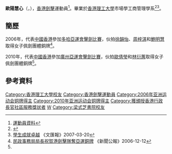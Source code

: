 {{noteTA|G1=Sports}}
{{Infobox sportsperson
| headercolor    = #778899
| name           = 歐陽慧心
| image          = 
| imagesize      =
| caption        =
| birthname      =
| fullname       =
| nickname       =
| nationality    = 
| residence      =
| birth_date      = {{birth_date_and_age|1984|10|16}}<ref name="广州亚运">[http://www.gz2010.cn/info/CHN/ZB/ZBB101A_FE@@@@@@@@@@@@@@@CHN_number=215822.htm 2010年广州亚运会官方网站 击剑 - 欧阳慧心 - 简历]</ref>
| birth_place     = {{BHKG}}
| height         = 
| weight         = 
| website        = 
| country        = {{HKG}}
| sport          = 女子[[擊劍|擊劍]] - [[軍刀_(擊劍)|佩劍]]
| collegeteam    =
| club           =
| team           =
| turnedpro      =
| coach          = 
| retired        =
| coaching       =
| worlds         =
| regionals      =
| nationals      =
| olympics       =
| paralympics    =
| highestranking =
| pb             =
| medaltemplates = 
{{MedalSport | 女子[[劍擊|劍擊]]}}
{{MedalCountry|{{HKG}}}}
{{MedalCompetition | {{tsl|en|Fencing World Cup|劍擊世界盃}}}}
{{MedalSilver | 2010年 芭堤雅|佩劍個人}}
{{MedalCompetition | [[亞洲運動會|亞洲運動會]]}}
{{MedalBronze | [[2006年亞洲運動會|2006年 多哈]] | [[2006年亞洲運動會擊劍比賽|佩劍團體]]}}
{{MedalBronze | [[2010年亞洲運動會|2010年 廣州]] | [[2010年亞洲運動會擊劍比賽|佩劍團體]]}}
{{MedalCompetition|[[亞洲擊劍錦標賽|亞洲擊劍錦標賽]]}}
{{MedalSilver|2001年 曼谷|佩劍團體}}
{{MedalSilver|2005年 亞庇|佩劍團體}}
{{MedalBronze|2003年 清邁|佩劍團體}}
{{MedalBronze|2004年 馬尼拉|佩劍團體}}
{{MedalBronze|2007年 南通|佩劍團體}}
{{MedalBronze|2008年 曼谷|佩劍團體}}
{{MedalBronze|2009年 多哈|佩劍團體}}
{{MedalBronze|2010年 首爾|佩劍團體}}
{{MedalBronze|2013年 上海|佩劍團體}}
{{MedalCompetition|東亞運動會}}
{{MedalBronze|[[2013年東亞運動會|2013年 天津]]|佩劍團體}}
{{MedalCompetition | [[世界大學生運動會|世界大學生運動會]]}}
{{MedalBronze | [[2011年夏季世界大學生運動會|2011年 深圳]] | [[佩劍個人|佩劍個人]]}}
| show-medals    = yes
}}
'''歐陽慧心'''（'''{{lang|en|AU YEUNG Wai Sum}}'''，{{bd|1984年|10月16日|catIdx=A歐陽}}），[[香港|香港]][[劍擊|劍擊]]運動員<ref>[http://2010gz.hkolympic.org/profile/au%20yeung%20wai%20sum.pdf 運動員資料]{{dead link|date=2018年3月 |bot=InternetArchiveBot |fix-attempted=yes }}</ref>。畢業於[[香港理工大學|香港理工大學]]市場學工商管理學系<ref>{{Cite web |url=http://www.polyu.edu.hk/cpa/70thanniversary/memories_brilliant_students.htm |title=PolyU 70th Anniversary |access-date=2011-03-03 |archive-date=2008-03-09 |archive-url=https://web.archive.org/web/20080309221858/http://www.polyu.edu.hk/cpa/70thanniversary/memories_brilliant_students.htm |dead-url=no }}</ref><ref>[http://paper.wenweipo.com/2007/03/20/zt0703200016.htm 學生成就卓越] {{Wayback|url=http://paper.wenweipo.com/2007/03/20/zt0703200016.htm |date=20080529052333 }}《文匯報》2007-03-20</ref>。

==簡歷==
2006年，代表[[2006年亞洲運動會中國香港代表團|中國香港]]參加[[多哈|多哈]][[2006年亞洲運動會|亞運會]][[2006年亞洲運動會擊劍比賽|擊劍比賽]]，伙拍[[徐韻怡|徐韻怡]]、[[周梓淇|周梓淇]]和[[鮑明慧|鮑明慧]]取得女子佩劍團體銅牌<ref>[http://www.info.gov.hk/gia/general/200612/12/P200612120192.htm 民政事務局局長祝賀港劍擊隊奪亞運銅牌] {{Wayback|url=http://www.info.gov.hk/gia/general/200612/12/P200612120192.htm |date=20190902181301 }}《新聞公報》2006-12-12</ref>。

2010年，代表[[2010年亞洲運動會中國香港代表團|中國香港]]參加[[廣州|廣州]][[2010年亞洲運動會|亞運會]][[2010年亞洲運動會擊劍比賽|擊劍比賽]]，伙拍[[歐倩瑩|歐倩瑩]]和[[林衍蕙|林衍蕙]]取得女子佩劍團體銅牌<ref name="广州亚运"/>。

==參考資料==
{{Reflist}}

{{DEFAULTSORT:AU YEUNG Wai Sum}}
[[Category:香港理工大學校友|Category:香港理工大學校友]]
[[Category:香港劍擊運動員|Category:香港劍擊運動員]]
[[Category:2006年亚洲运动会铜牌得主|Category:2006年亚洲运动会铜牌得主]]
[[Category:2010年亚洲运动会铜牌得主|Category:2010年亚洲运动会铜牌得主]]
[[Category:獲頒授香港行政長官社區服務獎狀者|Category:獲頒授香港行政長官社區服務獎狀者]]
[[Category:歐陽姓|W]]
[[Category:梁式芝書院校友|Category:梁式芝書院校友]]
